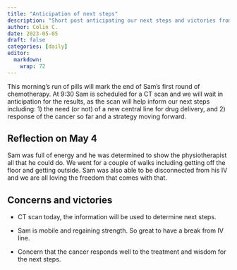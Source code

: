 ```yaml
---
title: "Anticipation of next steps"
description: "Short post anticipating our next steps and victories from the previous day"
author: Colin C.
date: 2023-05-05
draft: false
categories: [daily]
editor:
  markdown:
    wrap: 72
---
```


This morning's run of pills will mark the end of Sam's first round of chemotherapy.  At 9:30 Sam is scheduled for a CT scan and we will wait in anticipation for the results, as the scan will help inform our next steps including: 1) the need (or not) of a new central line for drug delivery, and 2) response of the cancer so far and a strategy moving forward.

## Reflection on May 4

Sam was full of energy and he was determined to show the physiotherapist all that he could do.  We went for a couple of walks including getting off the floor and getting outside. Sam was also able to be disconnected from his IV and we are all loving the freedom that comes with that.

## Concerns and victories

-   CT scan today, the information will be used to determine next steps.

-   Sam is mobile and regaining strength.  So great to have a break from IV line.

-   Concern that the cancer responds well to the treatment and wisdom for the next steps.
